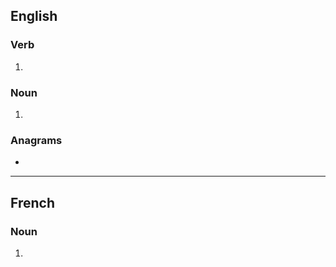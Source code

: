 ==English==

===Verb===
{{head|en|verb form}}

# {{en-third-person singular of|pillage}}

===Noun===
{{head|en|noun form}}

# {{plural of|en|pillage}}

===Anagrams===
* {{anagrams|en|a=aegillps|spillage}}

----

==French==

===Noun===
{{head|fr|noun plural form|g=m}}

# {{plural of|fr|pillage}}